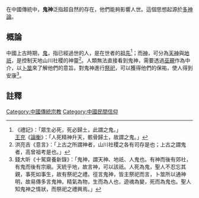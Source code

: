 在中國傳統中，'''鬼神'''泛指超自然的存在，他們能夠影響人世。這個思想起源於[[多神論|多神論]]。

==概論==
中國上古時期，[[鬼|鬼]]，指已經過世的人，是在世者的[[祖先|祖先]]<ref>《禮記》：「眾生必死，死必歸土，此謂之鬼。」<br>[[王充|王充]]《[[論衡|論衡]]》：「人死精神升天，骸骨歸土，故謂之鬼。」</ref>；而[[神|神]]，可分為[[天神|天神]]與[[地祇|地祇]]，是控制天地山川社稷的神靈<ref>洪亮吉《意言》：「上古之所謂神者，山川社稷之各有司存是也；上古之謂鬼者，高曾祖考是也。」</ref>。人類無法直接看到鬼神，需要透過[[巫覡|巫覡]]作為中介，以[[卜筮|卜筮]]來了解他們的意旨。對鬼神進行[[祭祀|祭祀]]，可以獲得他們的保祐，使人得到安康<ref>錢大昕《十駕齋養新錄》：「鬼神，謂天神、地祇、人鬼也。有神而後有郊社，有鬼而後有宗廟。天統乎地，故言神，可以該祇。人死為鬼，聖人不忍忘其親，事死如事生，故有祭祀之禮。徑言鬼神，皆主祭祀而言，卜筮所以通神明，故易傳多言鬼神。精氣為物，生而為人也，遊魂為變，死而為鬼也。聖人知鬼神之情狀，而祭祀之禮興焉。」</ref>。

==註釋==
{{reflist}}

[[Category:中國傳統宗教|Category:中國傳統宗教]]
[[Category:中國民間信仰|Category:中國民間信仰]]